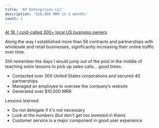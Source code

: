 ```yaml
---
title: 'AP Enterprises LLC'
description: '$10,000 MRR in 2 months'
count: 1
---
```


[At 18, I cold-called 300+ local US business owners](https://twitter.com/alexdphan/status/1440724029027938304?s=20&t=GaCdU6gRvfEuhV8Wgoi5ow)

Along the way I established more than 56 contracts and partnerships with wholesale and retail businesses, significantly increasing their online traffic over time.

Still remember the days I would jump out of the pool in the middle of teaching swim lessons to pick up sales calls... good times.

- Contacted over 300 United States corporations and secured 40 partnerships
- Managed an employee to oversee the company’s website
- Generated over $10,000 MRR

Lessons learned:

- Do not delegate if it's not necessary
- Look at the numbers (but don't get too invested in them)
- Customer service is a major component in good user experience
